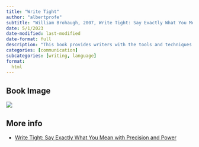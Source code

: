 ```yaml
---
title: "Write Tight"
author: "albertprofe"
subtitle: "William Brohaugh, 2007, Write Tight: Say Exactly What You Mean with Precision and Power"
date: 5/1/2023
date-modified: last-modified
date-format: full
description: "This book provides writers with the tools and techniques to write clear, concise, and compelling prose."
categories: [communication]
subcategories: [writing, language]
format:
  html
---
```


## Book Image

![](/books/writeTight.jpg)

## More info

- [Write Tight: Say Exactly What You Mean with Precision and Power](https://www.amazon.com/Write-Tight-Exactly-Precision-Power/dp/1402210518){.external}